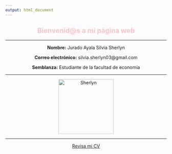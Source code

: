 ```yaml
---
output: html_document
---
```


<center>

## Bienvenid\@s a mi página web {style="color: pink"}

------------------------------------------------------------------------

**Nombre:** Jurado Ayala Silvia Sherlyn

**Correo electrónico:** silvia.sherlyn03\@gmail.com

**Semblanza:** Estudiante de la facultad de economía

------------------------------------------------------------------------

![](foto.jpg "Sherlyn"){width="172"}

------------------------------------------------------------------------

[Revisa mi CV](https://sherju03.github.io/cv.pdf "CV")

</center>
